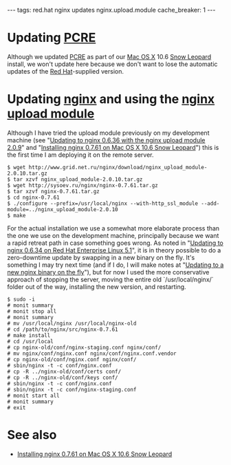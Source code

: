 ---
tags: red.hat nginx updates nginx.upload.module
cache_breaker: 1
---
= Updating [[PCRE]] =

Although we updated [[PCRE]] as part of our [[Mac OS X]] 10.6 [[Snow Leopard]] install, we won't update here because we don't want to lose the automatic updates of the [[Red Hat]]-supplied version.

= Updating [[nginx]] and using the [[nginx upload module]] =

Although I have tried the upload module previously on my development machine (see "[[Updating to nginx 0.6.36 with the nginx upload module 2.0.9]]" and "[[Installing nginx 0.7.61 on Mac OS X 10.6 Snow Leopard]]") this is the first time I am deploying it on the remote server.

<pre lang="shell">$ wget http://www.grid.net.ru/nginx/download/nginx_upload_module-2.0.10.tar.gz
$ tar xzvf nginx_upload_module-2.0.10.tar.gz 
$ wget http://sysoev.ru/nginx/nginx-0.7.61.tar.gz
$ tar xzvf nginx-0.7.61.tar.gz 
$ cd nginx-0.7.61
$ ./configure --prefix=/usr/local/nginx --with-http_ssl_module --add-module=../nginx_upload_module-2.0.10
$ make</pre>

For the actual installation we use a somewhat more elaborate process than the one we use on the development machine, principally because we want a rapid retreat path in case something goes wrong. As noted in "[[Updating to nginx 0.6.34 on Red Hat Enterprise Linux 5.1]]", it is in theory possible to do a zero-downtime update by swapping in a new binary on the fly. It's something I may try next time (and if I do, I will make notes at "[[Updating to a new nginx binary on the fly]]"), but for now I used the more conservative approach of stopping the server, moving the entire old `/usr/local/nginx/` folder out of the way, installing the new version, and restarting.

<pre lang="shell">$ sudo -i
# monit summary
# monit stop all
# monit summary
# mv /usr/local/nginx /usr/local/nginx-old
# cd /path/to/nginx/src/nginx-0.7.61
# make install
# cd /usr/local
# cp nginx-old/conf/nginx-staging.conf nginx/conf/
# mv nginx/conf/nginx.conf nginx/conf/nginx.conf.vendor
# cp nginx-old/conf/nginx.conf nginx/conf/
# sbin/nginx -t -c conf/nginx.conf
# cp -R ../nginx-old/conf/certs conf/
# cp -R ../nginx-old/conf/keys conf/
# sbin/nginx -t -c conf/nginx.conf
# sbin/nginx -t -c conf/nginx-staging.conf
# monit start all
# monit summary
# exit</pre>

= See also =

* [[Installing nginx 0.7.61 on Mac OS X 10.6 Snow Leopard]]
